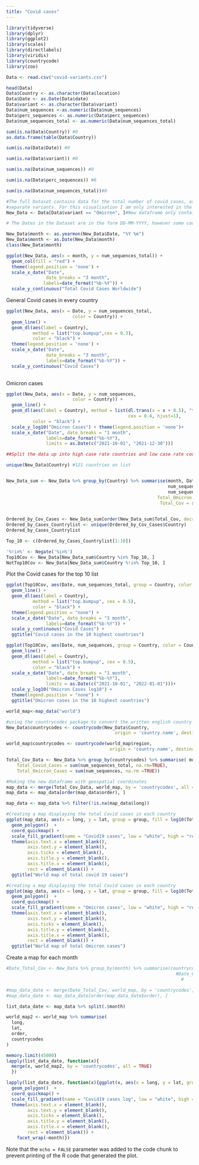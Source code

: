 ---
title: "Covid cases"
---

```{r}
library(tidyverse)
library(dplyr)
library(ggplot2)
library(scales)
library(directlabels)
library(viridis)
library(countrycode)
library(zoo)
```


```{r}
Data <- read.csv("covid-variants.csv")

head(Data)
Data$Country <- as.character(Data$location)
Data$Date <- as.Date(Data$date)
Data$variant <- as.character(Data$variant)
Data$num_sequences <-as.numeric(Data$num_sequences)
Data$perc_sequences <- as.numeric(Data$perc_sequences)
Data$num_sequences_total <- as.numeric(Data$num_sequences_total)

sum(is.na(Data$Country)) #0
as.data.frame(table(Data$Country))

sum(is.na(Data$Date)) #0

sum(is.na(Data$variant)) #0

sum(is.na(Data$num_sequences)) #0

sum(is.na(Data$perc_sequences)) #0

sum(is.na(Data$num_sequences_total))#0

#The full Dataset contains data for the total number of covid cases, as well as specific numbers for many 
#separate variants. For this visualisation I am only interested in the total Covid figure and the specific #Omicron Figure. 
New_Data <- Data[Data$variant == "Omicron", ]#New dataframe only contains Data of Omicron variant

# The Dates in the Dataset are in the form DD-MM-YYYY, however some countries record data at different intervals and on different days making it difficult to visualize neatly across Countries. I am going to add a new Column to the Dataset that contains the Dates in MM-YYYY.

New_Data$month <- as.yearmon(New_Data$Date, "%Y %m")
New_Data$month <- as.Date(New_Data$month)
class(New_Data$month)
```

```{r}
ggplot(New_Data, aes(x = month, y = num_sequences_total)) +
  geom_col(fill = "red") +
  theme(legend.position = 'none') +
  scale_x_date("Date",
               date_breaks = "3 month",
              labels=date_format("%b-%Y")) +
  scale_y_continuous("Total Covid Cases Worldwide")

```

General Covid cases in every country
```{r}
ggplot(New_Data, aes(x = Date, y = num_sequences_total,
                         color = Country)) +
  geom_line() +
  geom_dl(aes(label = Country),
          method = list("top.bumpup",cex = 0.3),
          color = "black") + 
  theme(legend.position = 'none') +
  scale_x_date("Date",
               date_breaks = "3 month",
               labels=date_format("%b-%Y")) +
  scale_y_continuous("Covid Cases")
  
```

Omicron cases
```{r}
ggplot(New_Data, aes(x = Date, y = num_sequences,
                         color = Country)) +
  geom_line() + 
  geom_dl(aes(label = Country), method = list(dl.trans(x = x + 0.5), "top.points",
                                              cex = 0.4, hjust=1),
          color = "black") +
  scale_y_log10("Omicron Cases") + theme(legend.position = 'none')+
  scale_x_date("Date", date_breaks = "1 month",
               labels=date_format("%b-%Y"),
               limits = as.Date(c("2021-10-01", "2021-12-30")))
```

```{r}
##Split the data up into high case rate countries and low case rate countries

unique(New_Data$Country) #121 countries on list


New_Data_sum <- New_Data %>% group_by(Country) %>% summarise(month, Date,
                                                             num_sequences_total,
                                                             num_sequences,
                                                         Total_Omicron = sum(num_sequences),
                                                          Total_Cov = sum(num_sequences_total,
                                                                                       na.rm=TRUE))

Ordered_by_Cov_Cases <- New_Data_sum[order(New_Data_sum$Total_Cov, decreasing = TRUE), ]
Ordered_by_Cases_Countrylist <- unique(Ordered_by_Cov_Cases$Country)
Ordered_by_Cases_Countrylist

Top_10 <- c(Ordered_by_Cases_Countrylist[1:10])

'%!in%' <- Negate('%in%')
Top10Cov <- New_Data[New_Data_sum$Country %in% Top_10, ]
NotTop10Cov <- New_Data[New_Data_sum$Country %!in% Top_10, ]
```

Plot the Covid cases for the top 10 list
```{r}

ggplot(Top10Cov, aes(Date, num_sequences_total, group = Country, color = Country)) +
  geom_line() +
  geom_dl(aes(label = Country),
          method = list("top.bumpup", cex = 0.5),
          color = "black") +
  theme(legend.position = "none") +
  scale_x_date("Date", date_breaks = "3 month",
               labels=date_format("%b-%Y")) +
  scale_y_continuous("Covid Cases") +
  ggtitle("Covid cases in the 10 highest countries")

```

```{r}
ggplot(Top10Cov, aes(Date, num_sequences, group = Country, color = Country)) +
  geom_line() +
  geom_dl(aes(label = Country),
          method = list("top.bumpup", cex = 0.5),
          color = "black") +
  scale_x_date("Date", date_breaks = "1 month",
               labels=date_format("%b-%Y"),
               limits = as.Date(c("2021-10-01", "2022-01-01")))+
  scale_y_log10("Omicron Cases log10") +
  theme(legend.position = "none") +
  ggtitle("Omicron cases in the 10 highest countries")
```


```{r}
world_map<-map_data("world")

#using the countrycodes package to convert the written english country names to a standard format
New_Data$countrycodes <- countrycode(New_Data$Country,
                                         origin = 'country.name', destination = 'genc3c')

world_map$countrycodes <- countrycode(world_map$region,
                                       origin = 'country.name', destination = 'genc3c')

Total_Cov_Data <- New_Data %>% group_by(countrycodes) %>% summarise( month,
    Total_Covid_Cases = sum(num_sequences_total, na.rm=TRUE),
    Total_Omicron_Cases = sum(num_sequences, na.rm =TRUE))

#Making the new dataframe with geospatial coordinates
map_data <- merge(Total_Cov_Data, world_map, by = 'countrycodes', all = TRUE)
map_data <- map_data[order(map_data$order), ]

map_data <- map_data %>% filter(!is.na(map_data$long))

#Creating a map displaying the total Covid cases in each country
ggplot(map_data, aes(x = long, y = lat, group = group, fill = log10(Total_Covid_Cases) )) +
  geom_polygon()  +
  coord_quickmap() +
  scale_fill_gradient(name = "Covid19 cases", low = "white", high = "red") +
  theme(axis.text.x = element_blank(),
        axis.text.y = element_blank(),
        axis.ticks = element_blank(),
        axis.title.y = element_blank(),
        axis.title.x = element_blank(),
        rect = element_blank()) +
  ggtitle("World map of total covid 19 cases")
```

```{r}
#Creating a map displaying the total Covid cases in each country
ggplot(map_data, aes(x = long, y = lat, group = group, fill = log10(Total_Omicron_Cases) )) +
  geom_polygon()  +
  coord_quickmap() +
  scale_fill_gradient(name = "Omicron cases", low = "white", high = "red") +
  theme(axis.text.x = element_blank(),
        axis.text.y = element_blank(),
        axis.ticks = element_blank(),
        axis.title.y = element_blank(),
        axis.title.x = element_blank(),
        rect = element_blank()) +
  ggtitle("World map of total Omicron cases")
```


Create a map  for each month
```{r}

#Date_Total_Cov <- New_Data %>% group_by(month) %>% summarise(countrycodes,
                                                                #Date_Covid_Cases = sum(num_sequences_total,
                                                                  #                     na.rm=TRUE))

#map_data_date <- merge(Date_Total_Cov, world_map, by = 'countrycodes', all = TRUE)
#map_data_date <- map_data_date[order(map_data_date$order), ]

list_data_date <- map_data %>% split(.$month)

world_map2 <- world_map %>% summarise(
  long,
  lat,
  order,
  countrycodes
)

memory.limit(45000)
lapply(list_data_date, function(x){
  merge(x, world_map2, by = 'countrycodes', all = TRUE)
  }) 

lapply(list_data_date, function(x){ggplot(x, aes(x = long, y = lat, group = group, fill = log10(Total_Covid_Cases)))+
  geom_polygon()  +
  coord_quickmap() +
  scale_fill_gradient(name = "Covid19 cases log", low = "white", high = "red") +
  theme(axis.text.x = element_blank(),
        axis.text.y = element_blank(),
        axis.ticks = element_blank(),
        axis.title.y = element_blank(),
        axis.title.x = element_blank(),
        rect = element_blank()) +
    facet_wrap(~month)}) 

```




Note that the `echo = FALSE` parameter was added to the code chunk to prevent printing of the R code that generated the plot.
